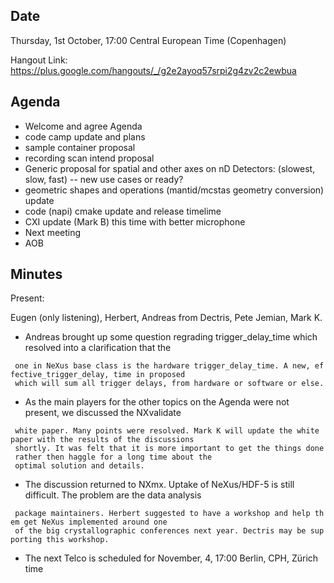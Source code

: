 ==Date==

Thursday, 1st October, 17:00 Central European Time (Copenhagen)

Hangout Link: https://plus.google.com/hangouts/_/g2e2ayoq57srpi2g4zv2c2ewbua

==Agenda==

* Welcome and agree Agenda
* code camp update and plans
* sample container proposal
* recording scan intend proposal
* Generic proposal for spatial and other axes on nD Detectors: (slowest, slow, fast) -- new use cases or ready?
* geometric shapes and operations (mantid/mcstas geometry conversion) update
* code (napi) cmake update and release timelime
* CXI update (Mark B) this time with better microphone
* Next meeting
* AOB

==Minutes==

Present:

Eugen (only listening), Herbert, Andreas from Dectris, Pete Jemian, Mark K. 

* Andreas brought up some question regrading trigger_delay_time which resolved into a clarification that the 
  one in NeXus base class is the hardware trigger_delay_time. A new, effective_trigger_delay, time in proposed 
  which will sum all trigger delays, from hardware or software or else.
* As the main players for the other topics on the Agenda were not present, we discussed the NXvalidate 
  white paper. Many points were resolved. Mark K will update the white paper with the results of the discussions 
  shortly. It was felt that it is more important to get the things done rather then haggle for a long time about the 
  optimal solution and details.
* The discussion returned to NXmx. Uptake of NeXus/HDF-5 is still difficult. The problem are the data analysis 
  package maintainers. Herbert suggested to have a workshop and help them get NeXus implemented around one 
  of the big crystallographic conferences next year. Dectris may be supporting this workshop. 
* The next Telco is scheduled for November, 4, 17:00 Berlin, CPH, Zürich time